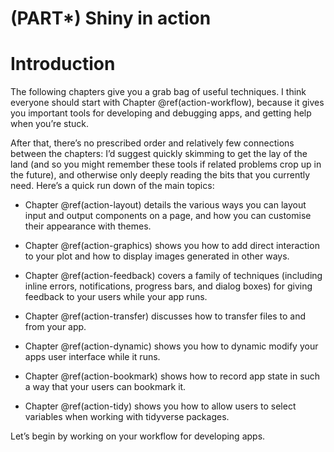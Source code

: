 # (PART\*) Shiny in action {.unnumbered}

# Introduction {#action-intro .unnumbered}

The following chapters give you a grab bag of useful techniques.
I think everyone should start with Chapter \@ref(action-workflow), because it gives you important tools for developing and debugging apps, and getting help when you're stuck.

After that, there's no prescribed order and relatively few connections between the chapters: I'd suggest quickly skimming to get the lay of the land (and so you might remember these tools if related problems crop up in the future), and otherwise only deeply reading the bits that you currently need.
Here's a quick run down of the main topics:

-   Chapter \@ref(action-layout) details the various ways you can layout input and output components on a page, and how you can customise their appearance with themes.

-   Chapter \@ref(action-graphics) shows you how to add direct interaction to your plot and how to display images generated in other ways.

-   Chapter \@ref(action-feedback) covers a family of techniques (including inline errors, notifications, progress bars, and dialog boxes) for giving feedback to your users while your app runs.

-   Chapter \@ref(action-transfer) discusses how to transfer files to and from your app.

-   Chapter \@ref(action-dynamic) shows you how to dynamic modify your apps user interface while it runs.

-   Chapter \@ref(action-bookmark) shows how to record app state in such a way that your users can bookmark it.

-   Chapter \@ref(action-tidy) shows you how to allow users to select variables when working with tidyverse packages.

Let's begin by working on your workflow for developing apps.
